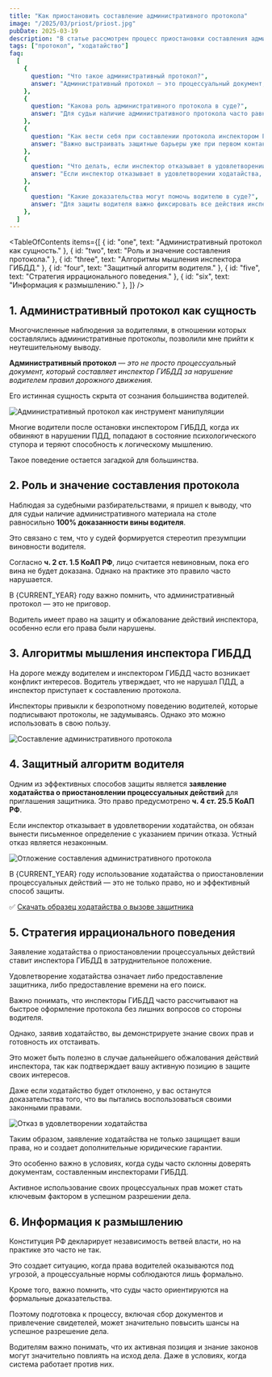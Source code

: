```yaml
---
title: "Как приостановить составление административного протокола"
image: "/2025/03/priost/priost.jpg"
pubDate: 2025-03-19
description: "В статье рассмотрен процесс приостановки составления административного протокола на дороге в отношении водителя."
tags: ["протокол", "ходатайство"]
faq:
  [
    {
      question: "Что такое административный протокол?",
      answer: "Административный протокол — это процессуальный документ, который составляет инспектор ГИБДД за нарушение водителем правил дорожного движения.",
    },
    {
      question: "Какова роль административного протокола в суде?",
      answer: "Для судьи наличие административного протокола часто равносильно 100% доказанности вины водителя. Судьи склонны игнорировать аргументы невиновности, что приводит к нарушению принципа презумпции невиновности.",
    },
    {
      question: "Как вести себя при составлении протокола инспектором ГИБДД?",
      answer: "Важно выстраивать защитные барьеры уже при первом контакте с инспектором. Необходимо заявить ходатайство о приостановлении процессуальных действий для приглашения защитника, что предусмотрено ч. 4 ст. 25.5 КоАП РФ.",
    },
    {
      question: "Что делать, если инспектор отказывает в удовлетворении ходатайства?",
      answer: "Если инспектор отказывает в удовлетворении ходатайства, он обязан вынести письменное определение с указанием причин отказа. Устный отказ является незаконным, и его можно обжаловать.",
    },
    {
      question: "Какие доказательства могут помочь водителю в суде?",
      answer: "Для защиты водителя важно фиксировать все действия инспектора на видео, собирать показания свидетелей и другие доказательства, подтверждающие невиновность.",
    },
  ]
---
```



<TableOfContents
  items={[
    { id: "one", text: "Административный протокол как сущность." },
    { id: "two", text: "Роль и значение составления протокола." },
    { id: "three", text: "Алгоритмы мышления инспектора ГИБДД." },
    { id: "four", text: "Защитный алгоритм водителя." },
    { id: "five", text: "Стратегия иррационального поведения." },
    { id: "six", text: "Информация к размышлению." },
  ]}
/>

<section class="article-section" id="one">

## 1. Административный протокол как сущность

Многочисленные наблюдения за водителями, в отношении которых составлялись административные протоколы, позволили мне прийти к неутешительному выводу.

**Административный протокол** — _это не просто процессуальный документ, который составляет инспектор ГИБДД за нарушение водителем правил дорожного движения._

Его истинная сущность скрыта от сознания большинства водителей.

<Image
  src="/2025/03/priost/instr_manip.jpg"
  alt="Административный протокол как инструмент манипуляции"
  counter={1}
/>

Многие водители после остановки инспектором ГИБДД, когда их обвиняют в нарушении ПДД, попадают в состояние психологического ступора и теряют способность к логическому мышлению.

Такое поведение остается загадкой для большинства.

<Alert
  text="90% водителей, в отношении которых
  составляется административный протокол, теряют связь с реальностью при виде сотрудника ГИБДД в форме."
/>

</section>

<section class="article-section" id="two">

## 2. Роль и значение составления протокола

Наблюдая за судебными разбирательствами, я пришел к выводу, что для судьи наличие административного материала на столе равносильно **100% доказанности вины водителя**.

<Zametka
  text="Судьи часто игнорируют аргументы
  невиновности водителя, считая их попыткой избежать наказания."
/>

Это связано с тем, что у судей формируется стереотип презумпции виновности водителя.

Согласно **ч. 2 ст. 1.5 КоАП РФ**, лицо считается невиновным, пока его вина не будет доказана. Однако на практике это правило часто нарушается.

<AvtouristCard />

В {CURRENT_YEAR} году важно помнить, что административный протокол — это не приговор.

Водитель имеет право на защиту и обжалование действий инспектора, особенно если его права были нарушены.

</section>

<section class="article-section" id="three">

## 3. Алгоритмы мышления инспектора ГИБДД

На дороге между водителем и инспектором ГИБДД часто возникает конфликт интересов. Водитель утверждает, что не нарушал ПДД, а инспектор приступает к составлению протокола.

<Zametka
  text="Защитные барьеры необходимо выстраивать уже
  при первом контакте с инспектором ГИБДД."
/>

Инспекторы привыкли к безропотному поведению водителей, которые подписывают протоколы, не задумываясь. Однако это можно использовать в свою пользу.

<Image
  src="/2025/03/priost/nez_podmen.jpg"
  alt="Составление административного протокола"
  counter={2}
/>

</section>

<section class="article-section" id="four">

## 4. Защитный алгоритм водителя

Одним из эффективных способов защиты является **заявление ходатайства о приостановлении процессуальных действий** для приглашения защитника. Это право предусмотрено **ч. 4 ст. 25.5 КоАП РФ**.

<Zametka
  text="Ходатайство должно быть подано в письменной
  форме, а процесс его передачи инспектору необходимо фиксировать на видео."
/>

Если инспектор отказывает в удовлетворении ходатайства, он обязан вынести письменное определение с указанием причин отказа. Устный отказ является незаконным.

<Image
  src="/2025/03/priost/nez_podmen.jpg"
  alt="Отложение составления административного протокола"
  counter={3}
/>

В {CURRENT_YEAR} году использование ходатайства о приостановлении процессуальных действий — это не только право, но и эффективный способ защиты.

<Zametka text="Важно настаивать на соблюдении своих прав и фиксировать все действия инспектора." />

✅ [Скачать образец ходатайства о вызове защитника](https://galaxy-link.space/8Y4h)

</section>

<section class="article-section" id="five">

## 5. Стратегия иррационального поведения

Заявление ходатайства о приостановлении процессуальных действий ставит инспектора ГИБДД в затруднительное положение.

Удовлетворение ходатайства означает либо предоставление защитника, либо предоставление времени на его поиск.

Важно понимать, что инспекторы ГИБДД часто рассчитывают на быстрое оформление протокола без лишних вопросов со стороны водителя.

Однако, заявив ходатайство, вы демонстрируете знание своих прав и готовность их отстаивать.

Это может быть полезно в случае дальнейшего обжалования действий инспектора, так как подтверждает вашу активную позицию в защите своих интересов.

Даже если ходатайство будет отклонено, у вас останутся доказательства того, что вы пытались воспользоваться своими законными правами.

<Image
  src="/2025/03/priost/otkaz_udov.jpg"
  alt="Отказ в удовлетворении ходатайства"
  counter={4}
/>

<Zametka
  text="Используйте эту стратегию для защиты
  своих прав."
/>

Таким образом, заявление ходатайства не только защищает ваши права, но и создает дополнительные юридические гарантии.

Это особенно важно в условиях, когда суды часто склонны доверять документам, составленным инспекторами ГИБДД.

Активное использование своих процессуальных прав может стать ключевым фактором в успешном разрешении дела.

</section>

<section class="article-section" id="six">

## 6. Информация к размышлению

Конституция РФ декларирует независимость ветвей власти, но на практике это часто не так.

<Alert text="Например, судьи и сотрудники ГИБДД могут координировать действия для упрощения привлечения водителей к ответственности." />

Это создает ситуацию, когда права водителей оказываются под угрозой, а процессуальные нормы соблюдаются лишь формально.

Кроме того, важно помнить, что суды часто ориентируются на формальные доказательства.

Поэтому подготовка к процессу, включая сбор документов и привлечение свидетелей, может значительно повысить шансы на успешное разрешение дела.

Водителям важно понимать, что их активная позиция и знание законов могут значительно повлиять на исход дела. Даже в условиях, когда система работает против них.

</section>
